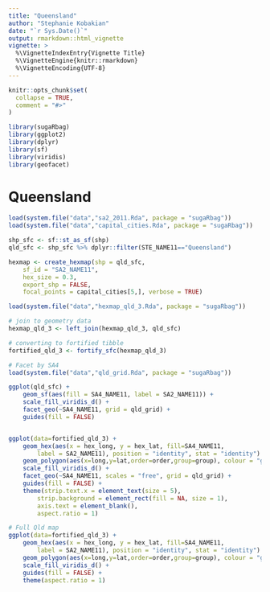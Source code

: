 ```yaml
---
title: "Queensland"
author: "Stephanie Kobakian"
date: "`r Sys.Date()`"
output: rmarkdown::html_vignette
vignette: >
  %\VignetteIndexEntry{Vignette Title}
  %\VignetteEngine{knitr::rmarkdown}
  %\VignetteEncoding{UTF-8}
---
```


```r
knitr::opts_chunk$set(
  collapse = TRUE,
  comment = "#>"
)

library(sugaRbag)
library(ggplot2)
library(dplyr)
library(sf)
library(viridis)
library(geofacet)
```


# Queensland

```r
load(system.file("data","sa2_2011.Rda", package = "sugaRbag"))
load(system.file("data","capital_cities.Rda", package = "sugaRbag"))

shp_sfc <- sf::st_as_sf(shp)
qld_sfc <- shp_sfc %>% dplyr::filter(STE_NAME11=="Queensland")

```

```r
hexmap <- create_hexmap(shp = qld_sfc,
    sf_id = "SA2_NAME11",
    hex_size = 0.3,
    export_shp = FALSE,
    focal_points = capital_cities[5,], verbose = TRUE)

```

```r
load(system.file("data","hexmap_qld_3.Rda", package = "sugaRbag"))
```


```r
# join to geometry data
hexmap_qld_3 <- left_join(hexmap_qld_3, qld_sfc)

# converting to fortified tibble
fortified_qld_3 <- fortify_sfc(hexmap_qld_3)
```



```r
# Facet by SA4
load(system.file("data","qld_grid.Rda", package = "sugaRbag"))

ggplot(qld_sfc) +
    geom_sf(aes(fill = SA4_NAME11, label = SA2_NAME11)) +
    scale_fill_viridis_d() +
    facet_geo(~SA4_NAME11, grid = qld_grid) +
    guides(fill = FALSE)


ggplot(data=fortified_qld_3) +
    geom_hex(aes(x = hex_long, y = hex_lat, fill=SA4_NAME11,
        label = SA2_NAME11), position = "identity", stat = "identity") +
    geom_polygon(aes(x=long,y=lat,order=order,group=group), colour = "grey", fill = NA) +
    scale_fill_viridis_d() +
    facet_geo(~SA4_NAME11, scales = "free", grid = qld_grid) +
    guides(fill = FALSE) +
    theme(strip.text.x = element_text(size = 5),
        strip.background = element_rect(fill = NA, size = 1),
        axis.text = element_blank(),
        aspect.ratio = 1)

```


```r

# Full Qld map
ggplot(data=fortified_qld_3) +
    geom_hex(aes(x = hex_long, y = hex_lat, fill=SA4_NAME11,
        label = SA2_NAME11), position = "identity", stat = "identity") +
    geom_polygon(aes(x=long,y=lat,order=order,group=group), colour = "grey", fill = NA) +
    scale_fill_viridis_d() +
    guides(fill = FALSE) +
    theme(aspect.ratio = 1)

```


